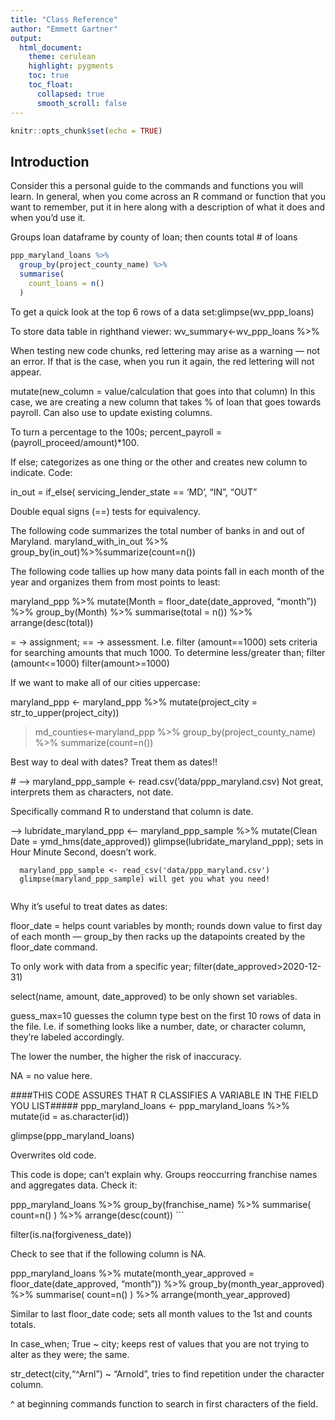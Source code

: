 ```yaml
---
title: "Class Reference"
author: "Emmett Gartner"
output:
  html_document:
    theme: cerulean
    highlight: pygments
    toc: true
    toc_float:
      collapsed: true
      smooth_scroll: false
---
```


```r
knitr::opts_chunk$set(echo = TRUE)
```

## Introduction

Consider this a personal guide to the commands and functions you will learn. In general, when you come across an R command or function that you want to remember, put it in here along with a description of what it does and when you'd use it.

Groups loan dataframe by county of loan; then counts total # of loans
```r
ppp_maryland_loans %>%
  group_by(project_county_name) %>%
  summarise(
    count_loans = n()
  )
```


To get a quick look at the top 6 rows of a data set:glimpse(wv_ppp_loans)

To store data table in righthand viewer: wv_summary<-wv_ppp_loans %>% 

When testing new code chunks, red lettering may arise as a warning — not an error. If that is the case, when you run it again, the red lettering will not appear.

mutate(new_column = value/calculation that goes into that column) In this case, we are creating a new column that takes % of loan that goes towards payroll. Can also use to update existing columns.

To turn a percentage to the 100s; percent_payroll = (payroll_proceed/amount)*100.


If else; categorizes as one thing or the other and creates new column to indicate. Code:

 in_out = if_else(
        servicing_lender_state == 'MD', "IN", "OUT"
        
Double equal signs (==) tests for equivalency.

The following code summarizes the total number of banks in and out of Maryland.
maryland_with_in_out %>% group_by(in_out)%>%summarize(count=n())

The following code tallies up how many data points fall in each month of the year and organizes them from most points to least:

maryland_ppp %>%
  mutate(Month = floor_date(date_approved, "month")) %>%
  group_by(Month) %>%
  summarise(total = n()) %>%
  arrange(desc(total))

= -> assignment; == -> assessment. I.e. filter (amount==1000) sets criteria for searching amounts that much 1000. To determine less/greater than; filter (amount<=1000) filter(amount>=1000)

If we want to make all of our cities uppercase:

maryland_ppp <- maryland_ppp %>% mutate(project_city = str_to_upper(project_city))

> md_counties<-maryland_ppp %>% group_by(project_county_name) %>% summarize(count=n())

Best way to deal with dates? Treat them as dates!! 

 # ---> maryland_ppp_sample <- read.csv('data/ppp_maryland.csv)
  Not great, interprets them as characters, not date.
  
Specifically command R to understand that column is date.

 ---> lubridate_maryland_ppp <-- maryland_ppp_sample %>% mutate(Clean Date = ymd_hms(date_approved)) 
      glimpse(lubridate_maryland_ppp); sets in Hour Minute Second, doesn't work.
      
      maryland_ppp_sample <- read_csv('data/ppp_maryland.csv')
      glimpse(maryland_ppp_sample) will get you what you need!
      
Why it's useful to treat dates as dates:

floor_date = helps count variables by month; rounds down value to first day of each month — group_by then racks up the datapoints created by the floor_date command.

To only work with data from a specific year; filter(date_approved>2020-12-31) 

select(name, amount, date_approved) to be only shown set variables.


guess_max=10 guesses the column type best on the first 10 rows of data in the file. I.e. if something looks like a number, date, or character column, they're labeled accordingly.

The lower the number, the higher the risk of inaccuracy. 

NA = no value here.

####THIS CODE ASSURES THAT R CLASSIFIES A VARIABLE IN THE FIELD YOU LIST#####
ppp_maryland_loans <- ppp_maryland_loans %>%
  mutate(id = as.character(id))

glimpse(ppp_maryland_loans)

Overwrites old code.

This code is dope; can't explain why. Groups reoccurring franchise names and aggregates data. Check it:

ppp_maryland_loans %>%
  group_by(franchise_name) %>%
  summarise(
    count=n()
  ) %>%
  arrange(desc(count))
```


  filter(is.na(forgiveness_date))

Check to see that if the following column is NA.

ppp_maryland_loans %>%
  mutate(month_year_approved = floor_date(date_approved, "month")) %>%
  group_by(month_year_approved) %>%
   summarise(
    count=n()
  ) %>%
  arrange(month_year_approved)
  
  
  Similar to last floor_date code; sets all month values to the 1st and counts totals.
  
  In case_when; True ~ city; keeps rest of values that you are not trying to alter as they were; the same.
  
  str_detect(city,"^Arnl") ~ "Arnold", tries to find repetition under the character column.
  
  ^ at beginning commands function to search in first characters of the field.